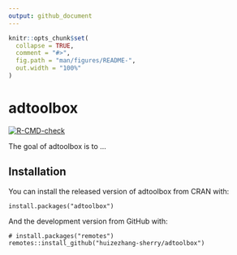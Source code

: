 ```yaml
---
output: github_document
---
```


<!-- README.md is generated from README.Rmd. Please edit that file -->

```r
knitr::opts_chunk$set(
  collapse = TRUE,
  comment = "#>",
  fig.path = "man/figures/README-",
  out.width = "100%"
)
```

# adtoolbox

<!-- badges: start -->
[![R-CMD-check](https://github.com/huizezhang-sherry/adtoolbox/actions/workflows/R-CMD-check.yaml/badge.svg)](https://github.com/huizezhang-sherry/adtoolbox/actions/workflows/R-CMD-check.yaml)
<!-- badges: end -->

The goal of adtoolbox is to ...

## Installation

You can install the released version of adtoolbox from CRAN with:

````
install.packages("adtoolbox")
````


And the development version from GitHub with:

````
# install.packages("remotes")
remotes::install_github("huizezhang-sherry/adtoolbox")
````

